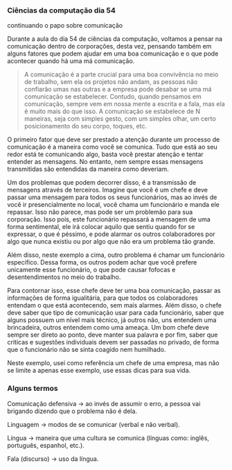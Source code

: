 




### Ciências da computação dia 54

continuando o papo sobre comunicação

Durante a aula do dia 54 de ciências da computação, voltamos a pensar na
comunicação dentro de corporações, desta vez, pensando também em alguns
fatores que podem ajudar em uma boa comunicação e o que pode acontecer
quando há uma má comunicação.

> A comunicação é a parte crucial para uma boa convivência no meio de
> trabalho, sem ela os projetos não andam, as pessoas não confiarão umas
> nas outras e a empresa pode desabar se uma má comunicação se
> estabelecer. Contudo, quando pensamos em comunicação, sempre vem em
> nossa mente a escrita e a fala, mas ela é muito mais do que isso. A
> comunicação se estabelece de N maneiras, seja com simples gesto, com
> um simples olhar, um certo posicionamento do seu corpo, toques, etc.

O primeiro fator que deve ser prestado a atenção durante um processo de
comunicação é a maneira como você se comunica. Tudo que está ao seu
redor está te comunicando algo, basta você prestar atenção e tentar
entender as mensagens. No entanto, nem sempre essas mensagens
transmitidas são entendidas da maneira como deveriam.

Um dos problemas que podem decorrer disso, é a transmissão de mensagens
através de terceiros. Imagine que você é um chefe e deve passar uma
mensagem para todos os seus funcionários, mas ao invés de você ir
presencialmente no local, você chama um funcionário e manda ele
repassar. Isso não parece, mas pode ser um problemão para sua
corporação. Isso pois, este funcionário repassará a mensagem de uma
forma sentimental, ele irá colocar aquilo que sentiu quando for se
expressar, o que é péssimo, e pode alarmar os outros colaboradores por
algo que nunca existiu ou por algo que não era um problema tão grande.

Além disso, neste exemplo a cima, outro problema é chamar um funcionário
especifico. Dessa forma, os outros podem achar que você prefere
unicamente esse funcionário, o que pode causar fofocas e
desentendimentos no meio do trabalho.

Para contornar isso, esse chefe deve ter uma boa comunicação, passar as
informações de forma igualitária, para que todos os colaboradores
entendam o que está acontecendo, sem mais alarmes. Além disso, o chefe
deve saber que tipo de comunicação usar para cada funcionário, saber que
alguns possuem um nível mais técnico, já outros não, uns entendem uma
brincadeira, outros entendem como uma ameaça. Um bom chefe deve sempre
ser direto ao ponto, deve manter sua palavra e por fim, saber que
criticas e sugestões individuais devem ser passadas no privado, de forma
que o funcionário não se sinta coagido nem humilhado.

Neste exemplo, usei como referência um chefe de uma empresa, mas não se
limite a apenas esse exemplo, use essas dicas para sua vida.








### Alguns termos

Comunicação defensiva → ao invés de assumir o erro, a pessoa vai
brigando dizendo que o problema não é dela.

Linguagem → modos de se comunicar (verbal e não verbal).

Língua → maneira que uma cultura se comunica (línguas como: inglês,
português, espanhol, etc.).

Fala (discurso) → uso da língua.


